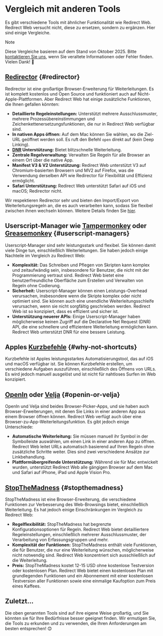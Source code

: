 # Vergleich mit anderen Tools

Es gibt verschiedene Tools mit ähnlicher Funktionalität wie Redirect Web. Redirect Web versucht nicht, diese zu ersetzen, sondern zu ergänzen. Hier sind einige Vergleiche.

> [!NOTE]
> Diese Vergleiche basieren auf dem Stand von Oktober 2025. Bitte [kontaktieren Sie uns](/contact-us), wenn Sie veraltete Informationen oder Fehler finden. Vielen Dank! 🙏

## [Redirector](https://github.com/einaregilsson/Redirector) {#redirector}

Redirector ist eine großartige Browser-Erweiterung für Weiterleitungen. Es ist komplett kostenlos und Open Source und funktioniert auch auf Nicht-Apple-Plattformen. Aber Redirect Web hat einige zusätzliche Funktionen, die Ihnen gefallen könnten:

* **Detaillierte Regeleinstellungen:** Unterstützt mehrere Ausschlussmuster, mehrere Prozessübereinstimmungen und Zeichenkettenersetzungsfunktionen, die nur in Redirect Web verfügbar sind.
* **In nativen Apps öffnen:** Auf dem Mac können Sie wählen, wo die Ziel-URL geöffnet werden soll. Es ruft den Befehl `open` direkt auf (kein Deep Linking).
* **[DNR](https://blog.mozilla.org/addons/2023/05/17/declarativenetrequest-available-in-firefox/) Unterstützung:** Bietet blitzschnelle Weiterleitung.
* **Zentrale Regelverwaltung:** Verwalten Sie Regeln für alle Browser an einem Ort über die native App.
* **Manifest V3 & V2 Unterstützung:** Redirect Web unterstützt V3 auf Chromium-basierten Browsern und MV2 auf Firefox, was die Verwendung derselben API wie Redirector für Flexibilität und Effizienz ermöglicht.
* **Safari Unterstützung:** Redirect Web unterstützt Safari auf iOS und macOS; Redirector nicht.

Wir respektieren Redirector sehr und bieten den Import/Export von Weiterleitungsregeln an, die es auch verarbeiten kann, sodass Sie flexibel zwischen ihnen wechseln können. Weitere Details finden Sie [hier](/export-or-import-rules).

## Userscript-Manager wie [Tampermonkey](https://www.tampermonkey.net/) oder [Greasemonkey](https://www.greasespot.net/) {#userscript-managers}

Userscript-Manager sind sehr leistungsstark und flexibel. Sie können damit viele Dinge tun, einschließlich Weiterleitungen. Sie haben jedoch einige Nachteile im Vergleich zu Redirect Web:

* **Komplexität:** Das Schreiben und Pflegen von Skripten kann komplex und zeitaufwändig sein, insbesondere für Benutzer, die nicht mit der Programmierung vertraut sind. Redirect Web bietet eine benutzerfreundliche Oberfläche zum Erstellen und Verwalten von Regeln ohne Codierung.
* **Sicherheit:** Userscript-Manager können einen Leistungs-Overhead verursachen, insbesondere wenn die Skripte komplex oder nicht optimiert sind. Sie können auch eine unendliche Weiterleitungsschleife verursachen, wenn sie nicht sorgfältig geschrieben werden. Redirect Web ist so konzipiert, dass es effizient und sicher ist.
* **Unterstützung neuerer APIs:** Einige Userscript-Manager haben möglicherweise keinen Zugriff auf die Declarative Net Request (DNR) API, die eine schnellere und effizientere Weiterleitung ermöglichen kann. Redirect Web unterstützt DNR für eine bessere Leistung.

## Apples [Kurzbefehle](https://support.apple.com/guide/shortcuts/welcome/ios) {#why-not-shortcuts}

Kurzbefehle ist Apples leistungsstarkes Automatisierungstool, das auf iOS und macOS verfügbar ist. Sie können Kurzbefehle erstellen, um verschiedene Aufgaben auszuführen, einschließlich des Öffnens von URLs. Es wird jedoch manuell ausgelöst und ist nicht für nahtloses Surfen im Web konzipiert.

## [OpenIn](https://loshadki.app/openin4/) oder [Velja](https://sindresorhus.com/velja) {#openin-or-velja}

OpenIn und Velja sind beides Browser-Picker-Apps, und sie haben auch Browser-Erweiterungen, mit denen Sie Links in einer anderen App aus einem Browser öffnen können. Redirect Web verfügt auch über eine Browser-zu-App-Weiterleitungsfunktion. Es gibt jedoch einige Unterschiede:

* **Automatische Weiterleitung:** Sie müssen manuell ihr Symbol in der Symbolleiste auswählen, um einen Link in einer anderen App zu öffnen. Redirect Web leitet URLs automatisch basierend auf Ihren Regeln ohne zusätzliche Schritte weiter. Dies sind zwei verschiedene Ansätze zur Linkbehandlung.
* **Plattformübergreifende Unterstützung:** Während sie für Mac entwickelt wurden, unterstützt Redirect Web alle gängigen Browser auf dem Mac und Safari auf iPhone, iPad und Apple Vision Pro.

## [StopTheMadness](https://underpassapp.com/StopTheMadness/) {#stopthemadness}

StopTheMadness ist eine Browser-Erweiterung, die verschiedene Funktionen zur Verbesserung des Web-Browsings bietet, einschließlich Weiterleitung. Es hat jedoch einige Einschränkungen im Vergleich zu Redirect Web:

* **Regelflexibilität:** StopTheMadness hat begrenzte Konfigurationsoptionen für Regeln. Redirect Web bietet detailliertere Regeleinstellungen, einschließlich mehrerer Ausschlussmuster, der Verarbeitung von Erfassungsgruppen und mehr.
* **Komplexität der Funktionen:** StopTheMadness enthält viele Funktionen, die für Benutzer, die nur eine Weiterleitung wünschen, möglicherweise nicht notwendig sind. Redirect Web konzentriert sich ausschließlich auf die Weiterleitung.
* **Preis:** StopTheMadness kostet 12-15 USD ohne kostenlose Testversion oder kostenlosen Plan. Redirect Web bietet einen kostenlosen Plan mit grundlegenden Funktionen und ein Abonnement mit einer kostenlosen Testversion aller Funktionen sowie eine einmalige Kaufoption zum Preis eines Kaffees.

## Zuletzt...

Die oben genannten Tools sind auf ihre eigene Weise großartig, und Sie könnten sie für Ihre Bedürfnisse besser geeignet finden. Wir ermutigen Sie, die Tools zu erkunden und zu verwenden, die Ihren Anforderungen am besten entsprechen! 😊
